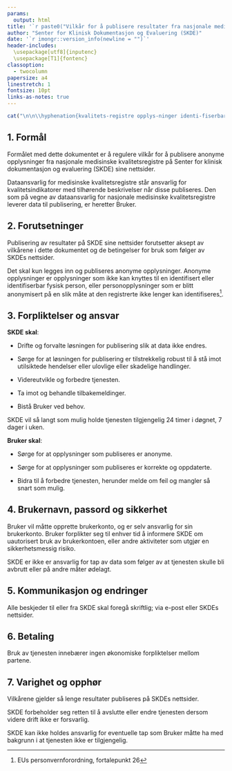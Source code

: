 ```yaml
---
params:
  output: html
title: '`r paste0("Vilkår for å publisere resultater fra nasjonale medisinske kvalitetsregistre på SKDEs nettsider")`'
author: "Senter for Klinisk Dokumentasjon og Evaluering (SKDE)"
date: '`r imongr::version_info(newline = "")`'
header-includes:
  \usepackage[utf8]{inputenc}
  \usepackage[T1]{fontenc}
classoption:
  - twocolumn
papersize: a4
linestretch: 1
fontsize: 10pt
links-as-notes: true
---
```


```r
cat("\n\n\\hyphenation{kvalitets-registre opplys-ninger identi-fiserbar hend-elser hand-linger}\n\n")
```

## 1. Formål
Formålet med dette dokumentet er å regulere vilkår for å publisere anonyme opplysninger fra nasjonale medisinske kvalitetsregistre på Senter for klinisk dokumentasjon og evaluering (SKDE) sine nettsider.

Dataansvarlig for medisinske kvalitetsregistre står ansvarlig for kvalitetsindikatorer med tilhørende beskrivelser når disse publiseres. Den som på vegne av dataansvarlig for nasjonale medisinske kvalitetsregistre leverer data til publisering, er heretter Bruker.  

## 2. Forutsetninger
Publisering av resultater på SKDE sine nettsider forutsetter aksept av vilkårene i dette dokumentet og de betingelser for bruk som følger av SKDEs nettsider.

Det skal kun legges inn og publiseres anonyme opplysninger. Anonyme opplysninger er opplysninger som ikke kan knyttes til en identifisert eller identifiserbar fysisk person, eller personopplysninger som er blitt anonymisert på en slik måte at den registrerte ikke lenger kan identifiseres^[EUs personvernforordning, fortalepunkt 26].

## 3. Forpliktelser og ansvar
__SKDE skal__:

* Drifte og forvalte løsningen for publisering slik at data ikke endres.

* Sørge for at løsningen for publisering er tilstrekkelig robust til å stå imot utilsiktede hendelser eller ulovlige eller skadelige handlinger.

* Videreutvikle og forbedre tjenesten.

* Ta imot og behandle tilbakemeldinger.

* Bistå Bruker ved behov. 

SKDE vil så langt som mulig holde tjenesten tilgjengelig 24 timer i døgnet, 7 dager i uken.

__Bruker skal__:

* Sørge for at opplysninger som publiseres er anonyme.

* Sørge for at opplysninger som publiseres er korrekte og oppdaterte.

* Bidra til å forbedre tjenesten, herunder melde om feil og mangler så snart som mulig.


## 4. Brukernavn, passord og sikkerhet
Bruker vil måtte opprette brukerkonto, og er selv ansvarlig for sin brukerkonto. Bruker forplikter seg til enhver tid å informere SKDE om uautorisert bruk av brukerkontoen, eller andre aktiviteter som utgjør en sikkerhetsmessig risiko.

SKDE er ikke er ansvarlig for tap av data som følger av at tjenesten skulle bli avbrutt eller på andre måter ødelagt.

## 5. Kommunikasjon og endringer
Alle beskjeder til eller fra SKDE skal foregå skriftlig; via e-post eller SKDEs nettsider.

## 6. Betaling
Bruk av tjenesten innebærer ingen økonomiske forpliktelser mellom partene.

## 7. Varighet og opphør
Vilkårene gjelder så lenge resultater publiseres på SKDEs nettsider.

SKDE forbeholder seg retten til å avslutte eller endre tjenesten dersom videre drift ikke er forsvarlig.

SKDE kan ikke holdes ansvarlig for eventuelle tap som Bruker måtte ha med bakgrunn i at tjenesten ikke er tilgjengelig.
